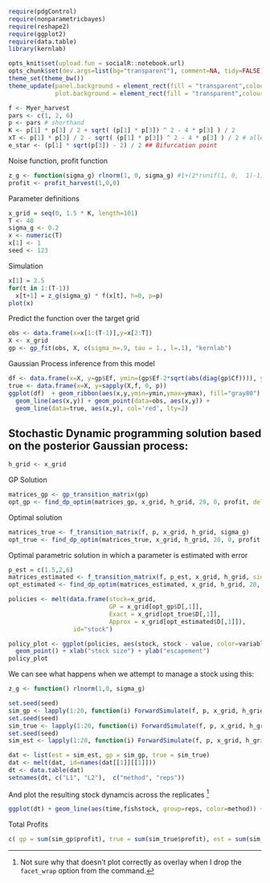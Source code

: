 




```r
require(pdgControl)
require(nonparametricbayes)
require(reshape2)
require(ggplot2)
require(data.table)
library(kernlab)
```

```r
opts_knit$set(upload.fun = socialR::notebook.url)
opts_chunk$set(dev.args=list(bg="transparent"), comment=NA, tidy=FALSE)
theme_set(theme_bw())
theme_update(panel.background = element_rect(fill = "transparent",colour = NA),
             plot.background = element_rect(fill = "transparent",colour = NA))
```



```r
f <- Myer_harvest
pars <- c(1, 2, 6) 
p <- pars # shorthand 
K <- p[1] * p[3] / 2 + sqrt( (p[1] * p[3]) ^ 2 - 4 * p[3] ) / 2
xT <- p[1] * p[3] / 2 - sqrt( (p[1] * p[3]) ^ 2 - 4 * p[3] ) / 2 # allee threshold
e_star <- (p[1] * sqrt(p[3]) - 2) / 2 ## Bifurcation point 
```


Noise function, profit function
```r
z_g <- function(sigma_g) rlnorm(1, 0, sigma_g) #1+(2*runif(1, 0,  1)-1)*sigma_g #
profit <- profit_harvest(1,0,0)
```


Parameter definitions

```r
x_grid = seq(0, 1.5 * K, length=101)
T <- 40
sigma_g <- 0.2
x <- numeric(T)
x[1] <- 1
seed <- 123
```



Simulation 

```r
x[1] = 2.5
for(t in 1:(T-1))
  x[t+1] = z_g(sigma_g) * f(x[t], h=0, p=p)
plot(x)
```

Predict the function over the target grid

```r
obs <- data.frame(x=x[1:(T-1)],y=x[2:T])
X <- x_grid
gp <- gp_fit(obs, X, c(sigma_n=.9, tau = 1., l=.1), "kernlab")

```

Gaussian Process inference from this model

```r
df <- data.frame(x=X, y=gp$Ef, ymin=(gp$Ef-2*sqrt(abs(diag(gp$Cf)))), ymax=(gp$Ef+2*sqrt(abs(diag(gp$Cf)))))
true <- data.frame(x=X, y=sapply(X,f, 0, p))
ggplot(df)  + geom_ribbon(aes(x,y,ymin=ymin,ymax=ymax), fill="gray80") +
  geom_line(aes(x,y)) + geom_point(data=obs, aes(x,y)) +
  geom_line(data=true, aes(x,y), col='red', lty=2)
```



## Stochastic Dynamic programming solution based on the posterior Gaussian process:

```r
h_grid <- x_grid
```

GP Solution

```r
matrices_gp <- gp_transition_matrix(gp)
opt_gp <- find_dp_optim(matrices_gp, x_grid, h_grid, 20, 0, profit, delta=.01)
```

Optimal solution

```r
matrices_true <- f_transition_matrix(f, p, x_grid, h_grid, sigma_g)
opt_true <- find_dp_optim(matrices_true, x_grid, h_grid, 20, 0, profit, delta=.01)
```

Optimal parametric solution in which a parameter is estimated with error

```r
p_est = c(1.5,2,6)
matrices_estimated <- f_transition_matrix(f, p_est, x_grid, h_grid, sigma_g=sigma_g)
opt_estimated <- find_dp_optim(matrices_estimated, x_grid, h_grid, 20, 0, profit, delta=.01)
```


```r
policies <- melt(data.frame(stock=x_grid, 
                            GP = x_grid[opt_gp$D[,1]], 
                            Exact = x_grid[opt_true$D[,1]],
                            Approx = x_grid[opt_estimated$D[,1]]),
                  id="stock")

policy_plot <- ggplot(policies, aes(stock, stock - value, color=variable)) +
  geom_point() + xlab("stock size") + ylab("escapement") 
policy_plot
```

We can see what happens when we attempt to manage a stock using this:

``` r
z_g <- function() rlnorm(1,0, sigma_g)
````

``` r
set.seed(seed)
sim_gp <- lapply(1:20, function(i) ForwardSimulate(f, p, x_grid, h_grid, K, opt_gp$D, z_g, profit=profit))
set.seed(seed)
sim_true <- lapply(1:20, function(i) ForwardSimulate(f, p, x_grid, h_grid, K, opt_true$D, z_g, profit=profit))
set.seed(seed)
sim_est <- lapply(1:20, function(i) ForwardSimulate(f, p, x_grid, h_grid, K, opt_estimated$D, z_g, profit=profit))
````


```r
dat <- list(est = sim_est, gp = sim_gp, true = sim_true)
dat <- melt(dat, id=names(dat[[1]][[1]]))
dt <- data.table(dat)
setnames(dt, c("L1", "L2"),  c("method", "reps")) 
```

And plot the resulting stock dynamcis across the replicates [^1]

``` r
ggplot(dt) + geom_line(aes(time,fishstock, group=reps, color=method)) + facet_wrap(~method)
````


[^1]: Not sure why that doesn't plot correctly as overlay when I drop the `facet_wrap` option from the command.


Total Profits

```r
c( gp = sum(sim_gp$profit), true = sum(sim_true$profit), est = sum(sim_est$profit))
```

